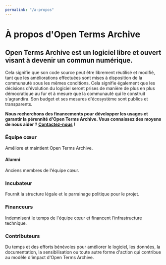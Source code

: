 ```yaml
---
permalink: "/a-propos"
---
```


<div className="text__center">

  # À propos d'Open Terms Archive

  ## Open Terms Archive est un logiciel libre et ouvert visant à devenir un commun numérique.

  Cela signifie que son code source peut être librement réutilisé et modifié, tant que les améliorations effectuées sont mises à disposition de la communauté sous les mêmes conditions. Cela signifie également que les décisions d'évolution du logiciel seront prises de manière de plus en plus démocratique au fur et à mesure que la communauté qui le construit s'agrandira. Son <Link href="/budget">budget</Link> et ses <Link href="/stats">mesures d'écosystème</Link> sont publics et transparents.

  **Nous recherchons des financements pour développer les usages et garantir la pérennité d'Open Terms Archive. Vous connaissez des moyens de nous aider ? [Contactez-nous](mailto:contact@opentermsarchive.org) !**

  ### Équipe cœur

  Améliore et maintient Open Terms Archive.

  <Contributors type="core" showInfo="true" thumbnailWidth="88" thumbnailHeight="88" />

  #### Alumni

  Anciens membres de l'équipe cœur.

  <Contributors type="alumnis" showInfo="true" className="mb__XL" />

  ### Incubateur

  Fournit la structure légale et le parrainage politique pour le projet.

  <ThumbGallery>
    <Link href="https://disinfo.quaidorsay.fr" target="_blank" rel="noopener">
        <ThumbGalleryItem src="/images/contributors/ambassadeur-francais-pour-le-numerique.png" width="158" height="80" />
    </Link>
  </ThumbGallery>

  ### Financeurs

  Indemnisent le temps de l'équipe cœur et financent l'infrastructure technique.

  <ThumbGallery small={true} className="mb__XL">
    <ThumbGalleryItem src="/images/contributors/meae.png" width="131" height="119" />
    <ThumbGalleryItem src="/images/contributors/france-relance.png" width="77" height="77" />
    <ThumbGalleryItem src="/images/contributors/nextgen.png" width="171" height="38" />
    <ThumbGalleryItem src="/images/contributors/reset.png" width="101" height="29" />
  </ThumbGallery>

  ### Contributeurs

  Du temps et des efforts bénévoles pour améliorer le logiciel, les données, la documentation, la sensibilisation ou toute autre forme d'action qui contribue au modèle d'impact d'Open Terms Archive.

  <Contributors type="contributors" />

</div>

